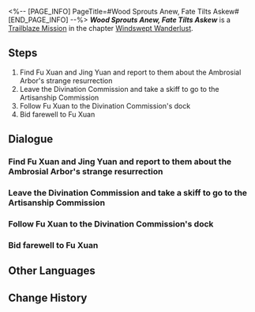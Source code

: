 <%-- [PAGE_INFO]
PageTitle=#Wood Sprouts Anew, Fate Tilts Askew#
[END_PAGE_INFO] --%>
{{Stub|Dialogue, characters, and location(s)}}
{{Mission Infobox
|id            = 1021001
|title         = 
|image         = Mission Wood Sprouts Anew, Fate Tilts Askew.png
|type          = Trailblaze
|event_name    = 
|chapter       = Windswept Wanderlust
|requirements  = [[Trailblaze Mission]] ''[[Omniscient Inquiry of Arcana]]'' completed
|summary       = The revival of the Ambrosial Arbor makes the location of the Stellaron on the Luofu abundantly clear, but the culprit of this disaster remains obscure.<br />Fu Xuan is tasked to lead the Cloud Knights and keep watch over the Alchemy Commission delve next to the Ambrosial Arbor. As for you, based on the principle that a good tool should be used until it breaks &mdash; Errr, that the reward for hard work is more work! Jing Yuan asks you to find out what is happening in the radio-silent Artisanship Commission, and head to the Alchemy Commission via a shortcut.
|characters    = <!--characters that appear in this mission-->
|startLocation = <!--location as it intially appears on the mission screen-->
|world         = <!--i.e. Penacony-->
|area          = <!--i.e. A Child's Dream-->
|prev          = 
|next          = Humming Antlers, Entwined Horns
|exp           = 600
|credits       = 25000
|stellarJade   = 
|other         = {{Card List|Refined Aether*3; "Upon the Firmament"*1|delim=;}}
}}
'''''Wood Sprouts Anew, Fate Tilts Askew''''' is a [[Trailblaze Mission]] in the chapter [[Windswept Wanderlust]].

==Steps==
# Find Fu Xuan and Jing Yuan and report to them about the Ambrosial Arbor's strange resurrection
# Leave the Divination Commission and take a skiff to go to the Artisanship Commission
# Follow Fu Xuan to the Divination Commission's dock
# Bid farewell to Fu Xuan

<!--
==Gameplay Notes==

--><!--
==Trial Character==

-->
==Dialogue==
{{Stub Dialogue}}
{{Dialogue Start}}
:{{tx}}
{{Dialogue End}}

===Find Fu Xuan and Jing Yuan and report to them about the Ambrosial Arbor's strange resurrection===
{{Mission Description|type=trailblaze|location=<!--to be added-->|update|You learn from your conversation with Kafka that the Stellaron Hunters aim to "slay Aeons." Can mortals as powerless as dust harm the gods, which appear as grand as celestial bodies?<br />Kafka does not answer and simply gazes into the distance, as if she had already predicted the current scourge. The divine construct, the Ambrosial Arbor, has been revived in the depths of a distant delve and threatens to pierce the sky after having withered millennia ago. The Stellaron Hunter then departs, leaving you alone in your confusion.}}
{{Dialogue Start}}
:{{tx}}
{{Dialogue End}}

===Leave the Divination Commission and take a skiff to go to the Artisanship Commission===
{{Mission Description|type=trailblaze|location=<!--to be added-->|update|The revival of the Ambrosial Arbor makes the location of the Stellaron on the Luofu abundantly clear, but the culprit of this disaster remains obscure.<br />Fu Xuan is tasked to lead the Cloud Knights and keep watch over the Alchemy Commission delve next to the Ambrosial Arbor. As for you, based on the principle that a good tool should be used until it breaks &mdash; Errr, that the reward for hard work is more work! Jing Yuan asks you to find out what is happening in the radio-silent Artisanship Commission, and head to the Alchemy Commission via a shortcut.}}
{{Dialogue Start}}
:{{tx}}
{{Dialogue End}}

===Follow Fu Xuan to the Divination Commission's dock===
{{Mission Description|type=trailblaze|location=<!--to be added-->|update|The revival of the Ambrosial Arbor makes the location of the Stellaron on the Luofu abundantly clear, but the culprit of this disaster remains obscure.<br />Fu Xuan is tasked to lead the Cloud Knights and keep watch over the Alchemy Commission delve next to the Ambrosial Arbor. As for you, based on the principle that a good tool should be used until it breaks &mdash; Errr, that the reward for hard work is more work! Jing Yuan asks you to find out what is happening in the radio-silent Artisanship Commission, and head to the Alchemy Commission via a shortcut.}}
{{Dialogue Start}}
:{{tx}}
{{Dialogue End}}

===Bid farewell to Fu Xuan===
{{Mission Description|type=trailblaze|location=<!--to be added-->|update|The revival of the Ambrosial Arbor makes the location of the Stellaron on the Luofu abundantly clear, but the culprit of this disaster remains obscure.<br />Fu Xuan is tasked to lead the Cloud Knights and keep watch over the Alchemy Commission delve next to the Ambrosial Arbor. As for you, based on the principle that a good tool should be used until it breaks &mdash; Errr, that the reward for hard work is more work! Jing Yuan asks you to find out what is happening in the radio-silent Artisanship Commission, and head to the Alchemy Commission via a shortcut.}}
{{Dialogue Start}}
:{{tx}}
{{Dialogue End}}

==Other Languages==
{{Other Languages
|en   = Wood Sprouts Anew, Fate Tilts Askew
|zhs  = 神木重萌，掣转天衡
|zht  = 神木重萌，掣轉天衡
|ja   = 神木再萌、掣肘されし天衡
|ko   = 움트는 신목, 기울어진 운명
|es   = Los brotes de la madera tuercen el destino
|fr   = Repousse du bois, destin aux abois
|ru   = Ветвей возвращенье, судьбы хитросплетенья
|th   = พฤกษาเบ่งบาน ผันเปลี่ยนสมดุล
|vi   = Thần Mộc Trùng Sinh, Nghịch Chuyển Cân Bằng
|de   = Göttliche Wiederauferstehung verzerrt das Gleichgewicht
|id   = Akar Lahir Kembali, Dunia Panik Lagi
|pt   = A Madeira Brota De Novo, O Destino se Inclina Sinuoso
}}

==Change History==
{{Change History|1.0}}
